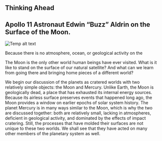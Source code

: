## Thinking Ahead
## Apollo 11 Astronaut Edwin “Buzz” Aldrin on the Surface of the Moon.
![Temp alt text](__MEDIA_URL__OSC_Astro_09_00_Astronaut.jpg)<p>Because there is no atmosphere, ocean, or geological activity on the </p>
The Moon is the only other world human beings have ever visited. What is it like to stand on the surface of our natural satellite? And what can we learn from going there and bringing home pieces of a different world?

We begin our discussion of the planets as cratered worlds with two relatively simple objects: the Moon and Mercury. Unlike Earth, the Moon is geologically dead, a place that has exhausted its internal energy sources. Because its airless surface preserves events that happened long ago, the Moon provides a window on earlier epochs of solar system history. The planet Mercury is in many ways similar to the Moon, which is why the two are discussed together: both are relatively small, lacking in atmospheres, deficient in geological activity, and dominated by the effects of impact cratering. Still, the processes that have molded their surfaces are not unique to these two worlds. We shall see that they have acted on many other members of the planetary system as well.

